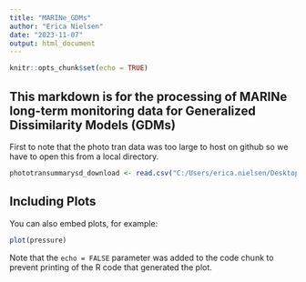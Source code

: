 ```yaml
---
title: "MARINe_GDMs"
author: "Erica Nielsen"
date: "2023-11-07"
output: html_document
---
```


```r
knitr::opts_chunk$set(echo = TRUE)
```

## This markdown is for the processing of MARINe long-term monitoring data for Generalized Dissimilarity Models (GDMs)

First to note that the photo tran data was too large to host on github so we have to open this from a local directory.

```r
phototransummarysd_download <- read.csv("C:/Users/erica.nielsen/Desktop/Synz/MARINe/large_data/phototransummarysd_download.csv")

```

## Including Plots

You can also embed plots, for example:

```r
plot(pressure)
```

Note that the `echo = FALSE` parameter was added to the code chunk to prevent printing of the R code that generated the plot.
